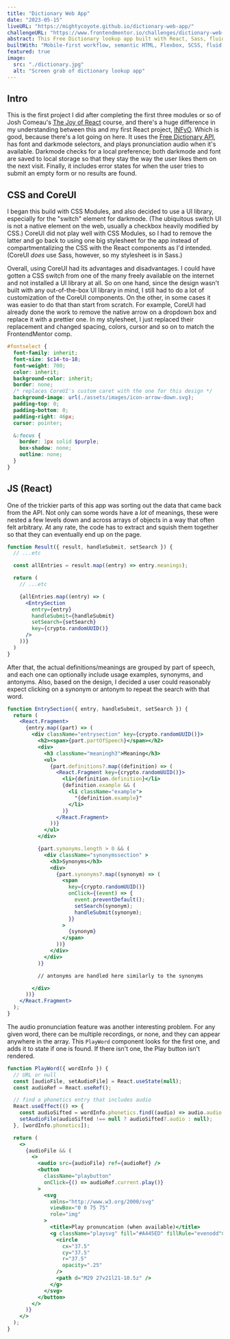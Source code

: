 ```yaml
---
title: "Dictionary Web App"
date: "2023-05-15"
liveURL: "https://mightycoyote.github.io/dictionary-web-app/"
challengeURL: "https://www.frontendmentor.io/challenges/dictionary-web-app-h5wwnyuKFL"
abstract: This Free Dictionary lookup app built with React, Sass, fluid typography, and darkmode is one of my more elaborate FrontendMentor.io projects.
builtWith: "Mobile-first workflow, semantic HTML, Flexbox, SCSS, fluid typography, React, API, localStorage, CoreUI, new-component utility"
featured: true
image:
  src: "./dictionary.jpg"
  alt: "Screen grab of dictionary lookup app"
---
```


## Intro

This is the first project I did after completing the first three modules or so of Josh Comeau's [The Joy of React](https://www.joyofreact.com/) course, and there's a huge difference in my understanding between this and my first React project, [INFyO](../infyo/). Which is good, because there's a lot going on here. It uses the [Free Dictionary API](https://dictionaryapi.dev/), has font and darkmode selectors, and plays pronunciation audio when it's available. Darkmode checks for a local preference; both darkmode and font are saved to local storage so that they stay the way the user likes them on the next visit. Finally, it includes error states for when the user tries to submit an empty form or no results are found.

## CSS and CoreUI

I began this build with CSS Modules, and also decided to use a UI library, especially for the "switch" element for darkmode. (The ubiquitous switch UI is not a native element on the web, usually a checkbox heavily modified by CSS.) CoreUI did not play well with CSS Modules, so I had to remove the latter and go back to using one big stylesheet for the app instead of compartmentalizing the CSS with the React components as I'd intended. (CoreUI _does_ use Sass, however, so my stylesheet is in Sass.)

Overall, using CoreUI had its advantages and disadvantages. I could have gotten a CSS switch from one of the many freely available on the internet and not installed a UI library at all. So on one hand, since the design wasn't built with any out-of-the-box UI library in mind, I still had to do a lot of customization of the CoreUI components. On the other, in some cases it was easier to do that than start from scratch. For example, CoreUI had already done the work to remove the native arrow on a dropdown box and replace it with a prettier one. In my stylesheet, I just replaced their replacement and changed spacing, colors, cursor and so on to match the FrontendMentor comp.

```SCSS
#fontselect {
  font-family: inherit;
  font-size: $c14-to-18;
  font-weight: 700;
  color: inherit;
  background-color: inherit;
  border: none;
  /* replaces CoreUI's custom caret with the one for this design */
  background-image: url(./assets/images/icon-arrow-down.svg);
  padding-top: 0;
  padding-bottom: 0;
  padding-right: 46px;
  cursor: pointer;

  &:focus {
    border: 1px solid $purple;
    box-shadow: none;
    outline: none;
  }
}
```

## JS (React)

One of the trickier parts of this app was sorting out the data that came back from the API. Not only can some words have a _lot_ of meanings, these were nested a few levels down and across arrays of objects in a way that often felt arbitrary. At any rate, the code has to extract and squish them together so that they can eventually end up on the page.

```jsx
function Result({ result, handleSubmit, setSearch }) {
  // ...etc

  const allEntries = result.map((entry) => entry.meanings);

  return (
    // ...etc

    {allEntries.map((entry) => (
      <EntrySection
        entry={entry}
        handleSubmit={handleSubmit}
        setSearch={setSearch}
        key={crypto.randomUUID()}
      />
    ))}
  )
}
```

After that, the actual definitions/meanings are grouped by part of speech, and each one can optionally include usage examples, synonyms, and antonyms. Also, based on the design, I decided a user could reasonably expect clicking on a synonym or antonym to repeat the search with that word.

```jsx
function EntrySection({ entry, handleSubmit, setSearch }) {
  return (
    <React.Fragment>
      {entry.map((part) => (
        <div className="entrysection" key={crypto.randomUUID()}>
          <h2><span>{part.partOfSpeech}</span></h2>
          <div>
            <h3 className="meaningh3">Meaning</h3>
            <ul>
              {part.definitions?.map((definition) => (
                <React.Fragment key={crypto.randomUUID()}>
                  <li>{definition.definition}</li>
                  {definition.example && (
                    <li className="example">
                      "{definition.example}"
                    </li>
                  )}
                </React.Fragment>
              ))}
            </ul>
          </div>

          {part.synonyms.length > 0 && (
            <div className="synonymssection" >
              <h3>Synonyms</h3>
              <div>
                {part.synonyms?.map((synonym) => (
                  <span
                    key={crypto.randomUUID()}
                    onClick={(event) => {
                      event.preventDefault();
                      setSearch(synonym);
                      handleSubmit(synonym);
                    }}
                  >
                    {synonym}
                  </span>
                ))}
              </div>
            </div>
          )}

          // antonyms are handled here similarly to the synonyms

        </div>
      ))}
    </React.Fragment>
  );
}
```

The audio pronunciation feature was another interesting problem. For any given word, there can be multiple recordings, or none, and they can appear anywhere in the array. This `PlayWord` component looks for the first one, and adds it to state if one is found. If there isn't one, the Play button isn't rendered.

```jsx
function PlayWord({ wordInfo }) {
  // URL or null
  const [audioFile, setAudioFile] = React.useState(null);
  const audioRef = React.useRef();

  // find a phonetics entry that includes audio
  React.useEffect(() => {
    const audioSifted = wordInfo.phonetics.find((audio) => audio.audio !== "");
    setAudioFile(audioSifted !== null ? audioSifted?.audio : null);
  }, [wordInfo.phonetics]);

  return (
    <>
      {audioFile && (
        <>
          <audio src={audioFile} ref={audioRef} />
          <button
            className="playbutton"
            onClick={() => audioRef.current.play()}
          >
            <svg
              xmlns="http://www.w3.org/2000/svg"
              viewBox="0 0 75 75"
              role="img"
            >
              <title>Play pronuncation (when available)</title>
              <g className="playsvg" fill="#A445ED" fillRule="evenodd">
                <circle
                  cx="37.5"
                  cy="37.5"
                  r="37.5"
                  opacity=".25"
                />
                <path d="M29 27v21l21-10.5z" />
              </g>
            </svg>
          </button>
        </>
      )}
    </>
  );
}
```